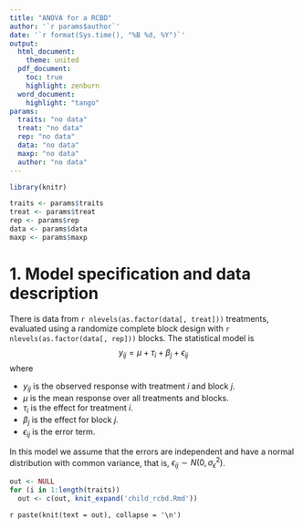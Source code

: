 ```yaml
---
title: "ANOVA for a RCBD"
author: '`r params$author`'
date: '`r format(Sys.time(), "%B %d, %Y")`'
output: 
  html_document:
    theme: united
  pdf_document:
    toc: true
    highlight: zenburn
  word_document:
    highlight: "tango"
params: 
  traits: "no data"
  treat: "no data"
  rep: "no data"
  data: "no data"
  maxp: "no data"
  author: "no data"
---
```


```r
library(knitr)

traits <- params$traits
treat <- params$treat
rep <- params$rep
data <- params$data
maxp <- params$maxp
```

# 1. Model specification and data description

There is data from `r nlevels(as.factor(data[, treat]))` treatments, evaluated using a randomize complete block design with `r nlevels(as.factor(data[, rep]))` blocks. The statistical model is
$$
y_{ij} = \mu + \tau_i + \beta_j + \epsilon_{ij}
$$
where

* $y_{ij}$ is the observed response with treatment $i$ and block $j$.
* $\mu$ is the mean response over all treatments and blocks.
* $\tau_i$ is the effect for treatment $i$.
* $\beta_j$ is the effect for block $j$.
* $\epsilon_{ij}$ is the error term.

In this model we assume that the errors are independent and have a normal distribution with common variance, that is, $\epsilon_{ij} \sim N(0,\sigma_{\epsilon}^2)$.

```r
out <- NULL
for (i in 1:length(traits))
  out <- c(out, knit_expand('child_rcbd.Rmd'))
```

`r paste(knit(text = out), collapse = '\n')`

